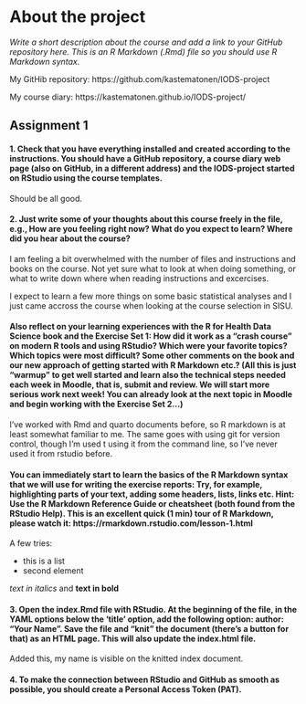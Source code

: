 
# About the project

*Write a short description about the course and add a link to your GitHub repository here. This is an R Markdown (.Rmd) file so you should use R Markdown syntax.*

My GitHib repository: https://github.com/kastematonen/IODS-project

My course diary: https://kastematonen.github.io/IODS-project/


## Assignment 1

#### 1. Check that you have everything installed and created according to the instructions. You should have a GitHub repository, a course diary web page (also on GitHub, in a different address) and the IODS-project started on RStudio using the course templates.

Should be all good. 


#### 2. Just write some of your thoughts about this course freely in the file, e.g., How are you feeling right now? What do you expect to learn? Where did you hear about the course?

I am feeling a bit overwhelmed with the number of files and instructions and books on the course. Not yet sure what to look at when doing something, or what to write down where when reading instructions and excercises. 

I expect to learn a few more things on some basic statistical analyses and I just came accross the course when looking at the course selection in SISU. 

#### Also reflect on your learning experiences with the R for Health Data Science book and the Exercise Set 1: How did it work as a "crash course" on modern R tools and using RStudio? Which were your favorite topics? Which topics were most difficult? Some other comments on the book and our new approach of getting started with R Markdown etc.? (All this is just "warmup" to get well started and learn also the technical steps needed each week in Moodle, that is, submit and review. We will start more serious work next week! You can already look at the next topic in Moodle and begin working with the Exercise Set 2...)

I've worked with Rmd and quarto documents before, so R markdown is at least somewhat familiar to me. The same goes with using git for version control, though I'm used t using it from the command line, so I've never used it from rstudio before. 

#### You can immediately start to learn the basics of the R Markdown syntax that we will use for writing the exercise reports: Try, for example, highlighting parts of your text, adding some headers, lists, links etc. Hint: Use the R Markdown Reference Guide or cheatsheet (both found from the RStudio Help). This is an excellent quick (1 min) tour of R Markdown, please watch it: https://rmarkdown.rstudio.com/lesson-1.html

A few tries:

* this is a list
* second element

*text in italics* and **text in bold**

#### 3. Open the index.Rmd file with RStudio. At the beginning of the file, in the YAML options below the 'title' option, add the following option: author: "Your Name". Save the file and "knit" the document (there's a button for that) as an HTML page. This will also update the index.html file.

Added this, my name is visible on the knitted index document. 

#### 4. To make the connection between RStudio and GitHub as smooth as possible, you should create a Personal Access Token (PAT).



